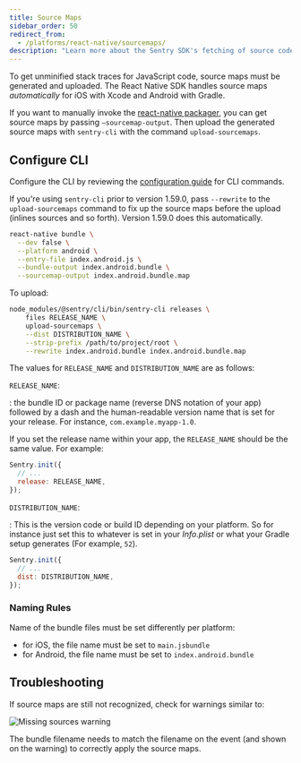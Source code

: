 ```yaml
---
title: Source Maps
sidebar_order: 50
redirect_from:
  - /platforms/react-native/sourcemaps/
description: "Learn more about the Sentry SDK's fetching of source code for alternate platforms."
---
```


To get unminified stack traces for JavaScript code, source maps must be generated and uploaded. The React Native SDK handles source maps *automatically* for iOS with Xcode and Android with Gradle.

If you want to manually invoke the [react-native packager](https://github.com/facebook/metro), you can get source maps by passing `–sourcemap-output`. Then upload the generated source maps with `sentry-cli` with the command `upload-sourcemaps`.

## Configure CLI

Configure the CLI by reviewing the [configuration guide](https://docs.sentry.io/product/cli/configuration/) for CLI commands.

<Note>

If you're using `sentry-cli` prior to version 1.59.0, pass `--rewrite` to the `upload-sourcemaps` command to fix up the source maps before the upload (inlines sources and so forth). Version 1.59.0 does this automatically.

</Note>

```bash
react-native bundle \
  --dev false \
  --platform android \
  --entry-file index.android.js \
  --bundle-output index.android.bundle \
  --sourcemap-output index.android.bundle.map
```

To upload:

```bash
node_modules/@sentry/cli/bin/sentry-cli releases \
    files RELEASE_NAME \
    upload-sourcemaps \
    --dist DISTRIBUTION_NAME \
    --strip-prefix /path/to/project/root \
    --rewrite index.android.bundle index.android.bundle.map
```

The values for `RELEASE_NAME` and `DISTRIBUTION_NAME` are as follows:

`RELEASE_NAME`:

: the bundle ID or package name (reverse DNS notation of your app) followed by a dash and the human-readable version name that
is set for your release. For instance, `com.example.myapp-1.0`.

If you set the release name within your app, the `RELEASE_NAME` should be the same value. For example:

```js
Sentry.init({
  // ...
  release: RELEASE_NAME,
});
```

`DISTRIBUTION_NAME`:

: This is the version code or build ID depending on your platform. So for instance just set this to whatever is set in your _Info.plist_ or what your Gradle setup generates (For example, `52`).

```js
Sentry.init({
  // ...
  dist: DISTRIBUTION_NAME,
});
```

### Naming Rules

Name of the bundle files must be set differently per platform:

- for iOS, the file name must be set to `main.jsbundle`
- for Android, the file name must be set to `index.android.bundle`

## Troubleshooting

If source maps are still not recognized, check for warnings similar to:

![Missing sources warning](001-manual-sourcemaps.png)

The bundle filename needs to match the filename on the event (and shown on the warning) to correctly apply the source maps.
